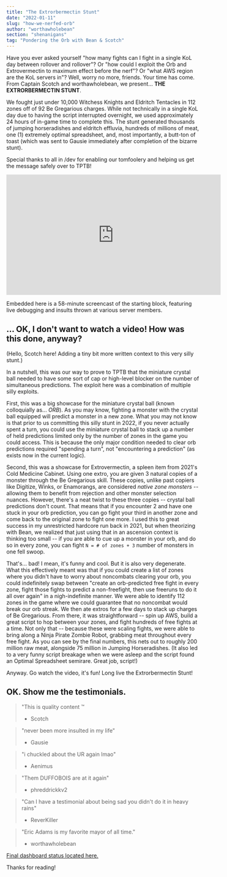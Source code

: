 ```yaml
---
title: "The Extrorbermectin Stunt"
date: "2022-01-11"
slug: "how-we-nerfed-orb"
author: "worthawholebean"
section: "shenanigans"
tag: "Pondering the Orb with Bean & Scotch"
---
```

Have you ever asked yourself "how many fights can I fight in a single KoL day between rollover and rollover"? Or "how could I exploit the Orb and Extrovermectin to maximum effect before the nerf"? Or "what AWS region are the KoL servers in"? Well, worry no more, friends. Your time has come. From Captain Scotch and worthawholebean, we present... **THE EXTRORBERMECTIN STUNT**.

We fought just under 10,000 Witchess Knights and Eldritch Tentacles in 112 zones off of 92 Be Gregarious charges. While not technically in a single KoL day due to having the script interrupted overnight, we used approximately 24 hours of in-game time to complete this. The stunt generated thousands of jumping horseradishes and eldritch effluvia, hundreds of millions of meat, one (1) extremely optimal spreadsheet, and, most importantly, a butt-ton of toast (which was sent to Gausie immediately after completion of the bizarre stunt).

Special thanks to all in /dev for enabling our tomfoolery and helping us get the message safely over to TPTB!

<iframe width="560" height="315" src="https://www.youtube.com/embed/LyJqEkPARgA?si=Sm2UrAkBbx4GJ6T6" title="YouTube video player" frameborder="0" allow="accelerometer; autoplay; clipboard-write; encrypted-media; gyroscope; picture-in-picture; web-share" allowfullscreen></iframe>

Embedded here is a 58-minute screencast of the starting block, featuring live debugging and insults thrown at various server members. 

## ... OK, I don't want to watch a video! How was this done, anyway?

(Hello, Scotch here! Adding a tiny bit more written context to this very silly stunt.)

In a nutshell, this was our way to prove to TPTB that the miniature crystal ball needed to have some sort of cap or high-level blocker on the number of simultaneous predictions. The exploit here was a combination of multiple silly exploits. 

First, this was a big showcase for the miniature crystal ball (known colloquially as... *ORB*). As you may know, fighting a monster with the crystal ball equipped will predict a monster in a new zone. What you may not know is that prior to us committing this silly stunt in 2022, if you never actually spent a turn, you could use the miniature crystal ball to stack up a number of held predictions limited only by the number of zones in the game you could access. This is because the only major condition needed to clear orb predictions required "spending a turn", not "encountering a prediction" (as exists now in the current logic). 

Second, this was a showcase for Extrovermectin, a spleen item from 2021's Cold Medicine Cabinet. Using one extro, you are given 3 natural copies of a monster through the Be Gregarious skill. These copies, unlike past copiers like Digitize, Winks, or Enamorangs, are considered *native zone monsters* -- allowing them to benefit from rejection and other monster selection nuances. However, there's a neat twist to these three copies -- crystal ball predictions don't count. That means that if you encounter 2 and have one stuck in your orb prediction, you can go fight your third in another zone and come back to the original zone to fight one more. I used this to great success in my unrestricted hardcore run back in 2021, but when theorizing with Bean, we realized that just using that in an ascension context is thinking too small -- if you are able to cue up a monster in your orb, and do so in every zone, you can fight `N = # of zones + 3` number of monsters in one fell swoop.

That's... bad! I mean, it's funny and cool. But it is also very degenerate. What this effectively meant was that if you could create a list of zones where you didn't have to worry about noncombats clearing your orb, you could indefinitely swap between "create an orb-predicted free fight in every zone, fight those fights to predict a non-freefight, then use freeruns to do it all over again" in a nigh-indefinite manner. We were able to identify 112 zones in the game where we could guarantee that no noncombat would break our orb streak. We then ate extros for a few days to stack up charges of Be Gregarious. From there, it was straightforward -- spin up AWS, build a great script to hop between your zones, and fight hundreds of free fights at a time. Not only that -- because these were scaling fights, we were able to bring along a Ninja Pirate Zombie Robot, grabbing meat throughout every free fight. As you can see by the final numbers, this nets out to roughly 200 million raw meat, alongside 75 million in Jumping Horseradishes. (It also led to a very funny script breakage when we were asleep and the script found an Optimal Spreadsheet semirare. Great job, script!)

Anyway. Go watch the video, it's fun! Long live the Extrorbermectin Stunt!

## OK. Show me the testimonials.

> "This is quality content ™️  
> - Scotch

> "never been more insulted in my life" 
> - Gausie

> "i chuckled about the UR again lmao" 
> - Aenimus

> "Them DUFFOBOIS are at it again" 
> - phreddrickkv2

> "Can I have a testimonial about being sad you didn't do it in heavy rains" 
> - ReverKiller

> "Eric Adams is my favorite mayor of all time."
> - worthawholebean

[Final dashboard status located here.](https://media.discordapp.net/attachments/718016842895065170/929891874783756318/unknown.png)

Thanks for reading!
